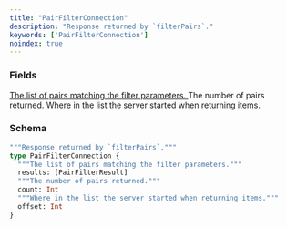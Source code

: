 ```yaml
---
title: "PairFilterConnection"
description: "Response returned by `filterPairs`."
keywords: ['PairFilterConnection']
noindex: true
---
```


### Fields

<a href="/api-reference/types/pairfilterresult">
  <ResponseField name="results" type="[PairFilterResult]">
    The list of pairs matching the filter parameters.
  </ResponseField>
</a>

<ResponseField name="count" type="Int">
  The number of pairs returned.
</ResponseField>

<ResponseField name="offset" type="Int">
  Where in the list the server started when returning items.
</ResponseField>

### Schema


```graphql 
"""Response returned by `filterPairs`."""
type PairFilterConnection {
  """The list of pairs matching the filter parameters."""
  results: [PairFilterResult]
  """The number of pairs returned."""
  count: Int
  """Where in the list the server started when returning items."""
  offset: Int
}
```
